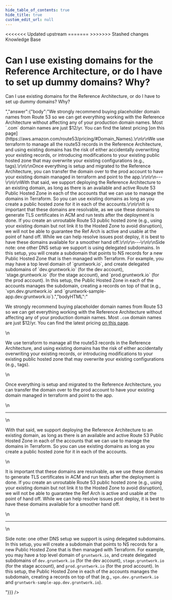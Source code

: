 ```yaml
---
hide_table_of_contents: true
hide_title: true
custom_edit_url: null
---
```



<head>
<<<<<<< Updated upstream
  <link rel="canonical" href="https://github.com/tnn-gruntwork-io/knowledge-base/discussions/233" />
=======
  <link rel="canonical" href="https://github.com/tnn-gruntwork-io/knowledge-base/discussions/233" />
>>>>>>> Stashed changes
</head>

<CenterLayout>
<span className="searchCategory">Knowledge Base</span>
<h1>Can I use existing domains for the Reference Architecture, or do I have to set up dummy domains? Why?</h1>
<GitHub discussion={{"id":"D_kwDOF8slf84AO52q","number":233,"author":{"login":"marijakstrazdas"},"title":"Can I use existing domains for the Reference Architecture, or do I have to set up dummy domains? Why?","body":"Can I use existing domains for the Reference Architecture, or do I have to set up dummy domains? Why?","bodyHTML":"<p dir=\"auto\">Can I use existing domains for the Reference Architecture, or do I have to set up dummy domains? Why?</p>","answer":{"body":"We strongly recommend buying placeholder domain names from Route 53 so we can get everything working with the Reference Architecture without affecting any of your production domain names. Most `.com` domain names are just $12/yr. You can find the latest pricing [on this page](https://aws.amazon.com/route53/pricing/#Domain_Names).\r\n\r\nWe use terraform to manage all the route53 records in the Reference Architecture, and using existing domains has the risk of either accidentally overwriting your existing records, or introducing modifications to your existing public hosted zone that may overwrite your existing configurations (e.g., tags).\r\n\r\nOnce everything is setup and migrated to the Reference Architecture, you can transfer the domain over to the prod account to have your existing domain managed in terraform and point to the app.\r\n\r\n---\r\n\r\nWith that said, we support deploying the Reference Architecture to an existing domain, as long as there is an available and active Route 53 Public Hosted Zone in each of the accounts that we can use to manage the domains in Terraform. So you can use existing domains as long as you create a public hosted zone for it in each of the accounts.\r\n\r\nIt is important that these domains are resolvable, as we use these domains to generate TLS certificates in ACM and run tests after the deployment is done. If you create an unroutable Route 53 public hosted zone (e.g., using your existing domain but not link it to the Hosted Zone to avoid disruption), we will not be able to guarantee the Ref Arch is active and usable at the point of hand off. While we can help resolve issues post deploy, it is best to have these domains available for a smoother hand off.\r\n\r\n---\r\n\r\nSide note: one other DNS setup we support is using delegated subdomains. In this setup, you will create a subdomain that points to NS records for a new Public Hosted Zone that is then managed with Terraform. For example, you may have a top level domain of `gruntwork.io`, and create delegated subdomains of `dev.gruntwork.io` (for the dev account), `stage.gruntwork.io` (for the stage account), and `prod.gruntwork.io` (for the prod account). In this setup, the Public Hosted Zone in each of the accounts manages the subdomain, creating a records on top of that (e.g., `vpn.dev.gruntwork.io` and `gruntwork-sample-app.dev.gruntwork.io`).","bodyHTML":"<p dir=\"auto\">We strongly recommend buying placeholder domain names from Route 53 so we can get everything working with the Reference Architecture without affecting any of your production domain names. Most <code class=\"notranslate\">.com</code> domain names are just $12/yr. You can find the latest pricing <a href=\"https://aws.amazon.com/route53/pricing/#Domain_Names\" rel=\"nofollow\">on this page</a>.</p>\n<p dir=\"auto\">We use terraform to manage all the route53 records in the Reference Architecture, and using existing domains has the risk of either accidentally overwriting your existing records, or introducing modifications to your existing public hosted zone that may overwrite your existing configurations (e.g., tags).</p>\n<p dir=\"auto\">Once everything is setup and migrated to the Reference Architecture, you can transfer the domain over to the prod account to have your existing domain managed in terraform and point to the app.</p>\n<hr>\n<p dir=\"auto\">With that said, we support deploying the Reference Architecture to an existing domain, as long as there is an available and active Route 53 Public Hosted Zone in each of the accounts that we can use to manage the domains in Terraform. So you can use existing domains as long as you create a public hosted zone for it in each of the accounts.</p>\n<p dir=\"auto\">It is important that these domains are resolvable, as we use these domains to generate TLS certificates in ACM and run tests after the deployment is done. If you create an unroutable Route 53 public hosted zone (e.g., using your existing domain but not link it to the Hosted Zone to avoid disruption), we will not be able to guarantee the Ref Arch is active and usable at the point of hand off. While we can help resolve issues post deploy, it is best to have these domains available for a smoother hand off.</p>\n<hr>\n<p dir=\"auto\">Side note: one other DNS setup we support is using delegated subdomains. In this setup, you will create a subdomain that points to NS records for a new Public Hosted Zone that is then managed with Terraform. For example, you may have a top level domain of <code class=\"notranslate\">gruntwork.io</code>, and create delegated subdomains of <code class=\"notranslate\">dev.gruntwork.io</code> (for the dev account), <code class=\"notranslate\">stage.gruntwork.io</code> (for the stage account), and <code class=\"notranslate\">prod.gruntwork.io</code> (for the prod account). In this setup, the Public Hosted Zone in each of the accounts manages the subdomain, creating a records on top of that (e.g., <code class=\"notranslate\">vpn.dev.gruntwork.io</code> and <code class=\"notranslate\">gruntwork-sample-app.dev.gruntwork.io</code>).</p>"}}} />

</CenterLayout>
  

<!-- ##DOCS-SOURCER-START
{
  "sourcePlugin": "github-discussions",
  "hash": "baebffc08f235194596e356ab42ef118"
}
##DOCS-SOURCER-END -->
